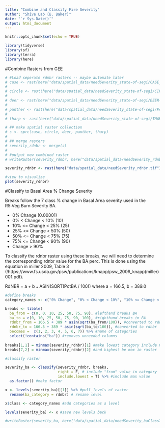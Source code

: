 ```yaml
---
title: "Combine and Classify Fire Severity"
author: "Shive Lab (B. Baker)"
date: "`r Sys.Date()`"
output: html_document
---
```


```r
knitr::opts_chunk$set(echo = TRUE)

library(tidyverse)
library(sf)
library(terra)
library(here)

```

#Combine Rasters from GEE

```r
# #Load seperate rdmbr rasters -- maybe automate later
# case <- rast(here("data/spatial_data/needSeverity_state-of-segi/CASE_1987_rdnbr.tif"))
# 
# circle <- rast(here("data/spatial_data/needSeverity_state-of-segi/CIRCLE_2002_rdnbr.tif"))
# 
# deer <- rast(here("data/spatial_data/needSeverity_state-of-segi/DEER-CREE_1991_rdnbr.tif"))
# 
# panther <- rast(here("data/spatial_data/needSeverity_state-of-segi/PANTHER_1994_rdnbr.tif"))
# 
# tharp <- rast(here("data/spatial_data/needSeverity_state-of-segi/THARPS_2018_rdnbr.tif"))

```

```r
# ## make spatial raster collection
# s <- sprc(case, circle, deer, panther, tharp)
# 
# ## merge rasters
# severity_rdnbr <- merge(s)
# 
# #output new combined raster
# writeRaster(severity_rdnbr, here("data/spatial_data/needSeverity_rdnbr.tif"))

severity_rdnbr <- rast(here("data/spatial_data/needSeverity_rdnbr.tif"))

```

```r
#view to visualize
plot(severity_rdnbr)

```

#Classify to Basal Area % Change Severity

Breaks follow the 7 class % change in Basal Area severity used in the R5:Veg Burn Severity BA.

* 0% Change (0.00001)
* 0% < Change < 10% (10)
* 10% <= Change < 25% (25)
* 25% <= Change < 50% (50)
* 50% <= Change < 75% (75)
* 75% <= Change < 90% (90)
* Change > 90%

To classify the rdnbr raster using these breaks, we will need to determine the corresponding rdnbr value for the BA perc. This is done using the equation in miller 2009, Table 3 (!https://www.fs.usda.gov/psw/publications/knapp/psw_2009_knapp(miller)001.pdf).

RdNBR = a + b ⁎ ASIN(SQRT(PctBA / 100)) where a = 166.5, b = 389.0

```r
#define breaks
category_names <- c("0% Change", "0% < Change < 10%", "10% <= Change < 25%", "25% <= Change < 50%","50% <= Change < 75%", "75% <= Change < 90%", "Change > 90%")

breaks <- tibble(
  ba_from = c(0, 0, 10, 25, 50, 75, 90), #lefthand breaks BA
  ba_to = c(0, 10, 25, 50, 75, 90, 100), #righthand breaks in BA
  rdnbr_from = 166.5 + 389 * asin(sqrt(ba_from/100)), #converted to rdnbr
  rdnbr_to = 166.5 + 389 * asin(sqrt(ba_to/100)), #converted to rdnbr
  becomes =  c(1, 2, 3, 4, 5, 6, 7)) %>% #name of categories
  select(!contains("ba")) #removes unneeded columns
  
breaks[1,1] = minmax(severity_rdnbr)[1] #make lowest category include minimum in raster
breaks[7,2] = minmax(severity_rdnbr)[2] #and highest be max in raster

```



```r
#classify raster

severity_ba <- classify(severity_rdnbr, breaks, 
                        right = F, # include "from" value in category
                        include.lowest = T) %>% #include max value 
  as.factor() #make factor

x <- levels(severity_ba)[[1]] %>% #pull levels of raster
  rename(ba_category = rdnbr) # rename level

x$class <- category_names #add categories as a level

levels(severity_ba) <- x #save new levels back

#writeRaster(severity_ba, here("data/spatial_data/needSeverity_baClass7.tif"))

```

